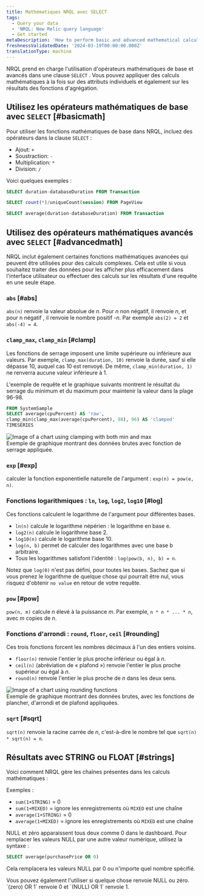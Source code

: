 ```yaml
---
title: Mathématiques NRQL avec SELECT
tags:
  - Query your data
  - 'NRQL: New Relic query language'
  - Get started
metaDescription: 'How to perform basic and advanced mathematical calculations in NRQL, the New Relic query language'
freshnessValidatedDate: '2024-03-19T00:00:00.000Z'
translationType: machine
---
```


NRQL prend en charge l&apos;utilisation d&apos;opérateurs mathématiques de base et avancés dans une clause `SELECT` . Vous pouvez appliquer des calculs mathématiques à la fois sur des attributs individuels et également sur les résultats des fonctions d&apos;agrégation.

## Utilisez les opérateurs mathématiques de base avec `SELECT` [#basicmath]

Pour utiliser les fonctions mathématiques de base dans NRQL, incluez des opérateurs dans la clause `SELECT` :

* Ajout: `+`
* Soustraction: `-`
* Multiplication: `*`
* Division: `/`

Voici quelques exemples :

```sql
SELECT duration-databaseDuration FROM Transaction
```

```sql
SELECT count(*)/uniqueCount(session) FROM PageView
```

```sql
SELECT average(duration-databaseDuration) FROM Transaction
```

## Utilisez des opérateurs mathématiques avancés avec `SELECT` [#advancedmath]

NRQL inclut également certaines fonctions mathématiques avancées qui peuvent être utilisées pour des calculs complexes. Cela est utile si vous souhaitez traiter des données pour les afficher plus efficacement dans l&apos;interface utilisateur ou effectuer des calculs sur les résultats d&apos;une requête en une seule étape.

### `abs` [#abs]

`abs(n)` renvoie la valeur absolue de *n*. Pour *n* non négatif, il renvoie *n*, et pour n négatif *,* il renvoie le nombre positif -*n*. Par exemple `abs(2) = 2` et `abs(-4) = 4`.

### `clamp_max`, `clamp_min` [#clamp]

Les fonctions de serrage imposent une limite supérieure ou inférieure aux valeurs. Par exemple, `clamp_max(duration, 10)` renvoie la durée, sauf si elle dépasse 10, auquel cas 10 est renvoyé. De même, `clamp_min(duration, 1)` ne renverra aucune valeur inférieure à 1.

L&apos;exemple de requête et le graphique suivants montrent le résultat du serrage du minimum et du maximum pour maintenir la valeur dans la plage 96-98.

```sql
FROM SystemSample 
SELECT average(cpuPercent) AS 'raw',
clamp_min(clamp_max(average(cpuPercent), 98), 96) AS 'clamped'
TIMESERIES
```

<img title="Min-max-clamp-chart.png" alt="Image of a chart using clamping with both min and max" src="/images/queries-nrql_screenshot-crop_NRQL-math-clamp.webp" />

<figcaption>
  Exemple de graphique montrant des données brutes avec fonction de serrage appliquée.
</figcaption>

### `exp` [#exp]

calculer la fonction exponentielle naturelle de l&apos;argument : `exp(n) = pow(e, n)`.

### Fonctions logarithmiques : `ln`, `log`, `log2`, `log10` [#log]

Ces fonctions calculent le logarithme de l&apos;argument pour différentes bases.

* `ln(n)` calcule le logarithme népérien : le logarithme en base e.
* `log2(n)` calcule le logarithme base 2.
* `log10(n)` calcule le logarithme base 10.
* `log(n, b)` permet de calculer des logarithmes avec une base b arbitraire.
* Tous les logarithmes satisfont l&apos;identité : `log(pow(b, n), b) = n`.

Notez que `log(0)` n&apos;est pas défini, pour toutes les bases. Sachez que si vous prenez le logarithme de quelque chose qui pourrait être nul, vous risquez d&apos;obtenir `no value` en retour de votre requête.

### `pow` [#pow]

`pow(n, m)` calcule *n* élevé à la puissance *m*. Par exemple, `n * n * ... * n`, avec *m* copies de *n*.

### Fonctions d&apos;arrondi : `round`, `floor`, `ceil` [#rounding]

Ces trois fonctions forcent les nombres décimaux à l&apos;un des entiers voisins.

* `floor(n)` renvoie l&apos;entier le plus proche inférieur ou égal à *n*.
* `ceil(n)` (abréviation de « plafond ») renvoie l&apos;entier le plus proche supérieur ou égal à *n*.
* `round(n)` renvoie l&apos;entier le plus proche de *n* dans les deux sens.

<img title="Rounding-functions-chart.png" alt="Image of a chart using rounding functions" src="/images/queries-nrql_screenshot-crop_NRQL-math-floor-ceiling.webp" />

<figcaption>
  Exemple de graphique montrant des données brutes, avec les fonctions de plancher, d&apos;arrondi et de plafond appliquées.
</figcaption>

### `sqrt` [#sqrt]

`sqrt(n)` renvoie la racine carrée de *n*, c&apos;est-à-dire le nombre tel que `sqrt(n) * sqrt(n) = n`.

## Résultats avec STRING ou FLOAT [#strings]

Voici comment NRQL gère les chaînes présentes dans les calculs mathématiques :

Exemples :

* `sum(1+STRING)` = 0
* `sum(1+MIXED)` = ignore les enregistrements où `MIXED` est une chaîne
* `average(1+STRING)` = 0
* `average(1+MIXED)` = ignore les enregistrements où `MIXED` est une chaîne

NULL et zéro apparaissent tous deux comme 0 dans le dashboard. Pour remplacer les valeurs NULL par une autre valeur numérique, utilisez la syntaxe :

```sql
SELECT average(purchasePrice OR 0)
```

Cela remplacera les valeurs NULL par 0 ou n&apos;importe quel nombre spécifié.

<Callout variant="tip">
  Vous pouvez également l&apos;utiliser si quelque chose renvoie NULL ou zéro. `(zero) OR 1` renvoie 0 et `(NULL) OR 1` renvoie 1.
</Callout>